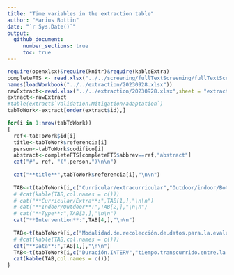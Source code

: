 ```yaml
---
title: "Time variables in the extraction table"
author: "Marius Bottin"
date: "`r Sys.Date()`"
output: 
  github_document:
     number_sections: true
     toc: true
---
```


```r
require(openxlsx)&require(knitr)&require(kableExtra)
completeFTS <- read.xlsx("../../screening/fullTextScreening/fullTextScreening.xlsx")
names(loadWorkbook("../../extraction/20230928.xlsx"))
rawExtract<-read.xlsx("../../extraction/20230928.xlsx",sheet = "extraction ",startRow = 2)
extract<-rawExtract
#table(extract$`Validation.Mitigation/adaptation`)
tabToWork<-extract[order(extract$id),]
```

```r
for(i in 1:nrow(tabToWork))
{
  ref<-tabToWork$id[i]
  title<-tabToWork$referencia[i]
  person<-tabToWork$codifico[i]
  abstract<-completeFTS[completeFTS$abbrev==ref,"abstract"]
  cat("#", ref, "(",person,")\n\n")
  
  cat("**title**",tabToWork$referencia[i],"\n\n")
  
  TAB<-t(tabToWork[i,c("Curricular/extracurricular","Outdoor/indoor/Both","Type.of.intervention","Descripcion.de.intervención")])
  # #cat(kable(TAB,col.names = c()))
  # cat("**Curricular/Extra**:",TAB[1,],"\n\n")
  # cat("**Indoor/Outdoor**:",TAB[2,],"\n\n")
  # cat("**Type**:",TAB[3,],"\n\n")
  cat("**Intervention**:",TAB[4,],"\n\n")
  
  TAB<-t(tabToWork[i,c("Modalidad.de.recolección.de.datos.para.la.evaluación.del.efecto","Analysis.technique","Resultados.obtenidos.por.cada.outcome","Which.aspect.has.improved.or.not?")])
  # #cat(kable(TAB,col.names = c()))
  cat("**Data**:",TAB[1,],"\n\n")
  TAB<-t(tabToWork[i,c("Duración.INTERV","tiempo.transcurrido.entre.la.intervencion.y.prueba","tiempo.transcurrido.entre.la.medicion.post.(ultima).y.sostenibilidad","Horizon.of.change")])
  cat(kable(TAB,col.names = c()))
}
```

